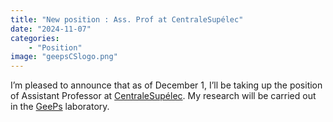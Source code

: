 ```yaml
---
title: "New position : Ass. Prof at CentraleSupélec"
date: "2024-11-07"
categories:
    - "Position"
image: "geepsCSlogo.png"
---
```


I'm pleased to announce that as of December 1, I'll be taking up the position of Assistant Professor at [CentraleSupélec](https://www.centralesupelec.fr/en). My research will be carried out in the [GeePs](https://www.geeps.centralesupelec.fr/index.php?page=home) laboratory.